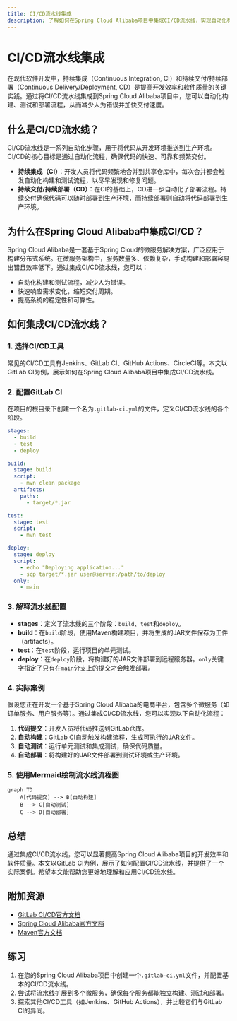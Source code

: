 ```yaml
---
title: CI/CD流水线集成
description: 了解如何在Spring Cloud Alibaba项目中集成CI/CD流水线，实现自动化构建、测试和部署。
---
```


# CI/CD流水线集成

在现代软件开发中，持续集成（Continuous Integration, CI）和持续交付/持续部署（Continuous Delivery/Deployment, CD）是提高开发效率和软件质量的关键实践。通过将CI/CD流水线集成到Spring Cloud Alibaba项目中，您可以自动化构建、测试和部署流程，从而减少人为错误并加快交付速度。

## 什么是CI/CD流水线？

CI/CD流水线是一系列自动化步骤，用于将代码从开发环境推送到生产环境。CI/CD的核心目标是通过自动化流程，确保代码的快速、可靠和频繁交付。

- **持续集成（CI）**：开发人员将代码频繁地合并到共享仓库中，每次合并都会触发自动化构建和测试流程，以尽早发现和修复问题。
- **持续交付/持续部署（CD）**：在CI的基础上，CD进一步自动化了部署流程。持续交付确保代码可以随时部署到生产环境，而持续部署则自动将代码部署到生产环境。

## 为什么在Spring Cloud Alibaba中集成CI/CD？

Spring Cloud Alibaba是一套基于Spring Cloud的微服务解决方案，广泛应用于构建分布式系统。在微服务架构中，服务数量多、依赖复杂，手动构建和部署容易出错且效率低下。通过集成CI/CD流水线，您可以：

- 自动化构建和测试流程，减少人为错误。
- 快速响应需求变化，缩短交付周期。
- 提高系统的稳定性和可靠性。

## 如何集成CI/CD流水线？

### 1. 选择CI/CD工具

常见的CI/CD工具有Jenkins、GitLab CI、GitHub Actions、CircleCI等。本文以GitLab CI为例，展示如何在Spring Cloud Alibaba项目中集成CI/CD流水线。

### 2. 配置GitLab CI

在项目的根目录下创建一个名为`.gitlab-ci.yml`的文件，定义CI/CD流水线的各个阶段。

```yaml
stages:
  - build
  - test
  - deploy

build:
  stage: build
  script:
    - mvn clean package
  artifacts:
    paths:
      - target/*.jar

test:
  stage: test
  script:
    - mvn test

deploy:
  stage: deploy
  script:
    - echo "Deploying application..."
    - scp target/*.jar user@server:/path/to/deploy
  only:
    - main
```

### 3. 解释流水线配置

- **stages**：定义了流水线的三个阶段：`build`、`test`和`deploy`。
- **build**：在`build`阶段，使用Maven构建项目，并将生成的JAR文件保存为工件（artifacts）。
- **test**：在`test`阶段，运行项目的单元测试。
- **deploy**：在`deploy`阶段，将构建好的JAR文件部署到远程服务器。`only`关键字指定了只有在`main`分支上的提交才会触发部署。

### 4. 实际案例

假设您正在开发一个基于Spring Cloud Alibaba的电商平台，包含多个微服务（如订单服务、用户服务等）。通过集成CI/CD流水线，您可以实现以下自动化流程：

1. **代码提交**：开发人员将代码推送到GitLab仓库。
2. **自动构建**：GitLab CI自动触发构建流程，生成可执行的JAR文件。
3. **自动测试**：运行单元测试和集成测试，确保代码质量。
4. **自动部署**：将构建好的JAR文件部署到测试环境或生产环境。

### 5. 使用Mermaid绘制流水线流程图

```mermaid
graph TD
    A[代码提交] --> B[自动构建]
    B --> C[自动测试]
    C --> D[自动部署]
```

## 总结

通过集成CI/CD流水线，您可以显著提高Spring Cloud Alibaba项目的开发效率和软件质量。本文以GitLab CI为例，展示了如何配置CI/CD流水线，并提供了一个实际案例。希望本文能帮助您更好地理解和应用CI/CD流水线。

## 附加资源

- [GitLab CI/CD官方文档](https://docs.gitlab.com/ee/ci/)
- [Spring Cloud Alibaba官方文档](https://spring-cloud-alibaba-group.github.io/github-pages/hoxton/en-us/index.html)
- [Maven官方文档](https://maven.apache.org/guides/)

## 练习

1. 在您的Spring Cloud Alibaba项目中创建一个`.gitlab-ci.yml`文件，并配置基本的CI/CD流水线。
2. 尝试将流水线扩展到多个微服务，确保每个服务都能独立构建、测试和部署。
3. 探索其他CI/CD工具（如Jenkins、GitHub Actions），并比较它们与GitLab CI的异同。
